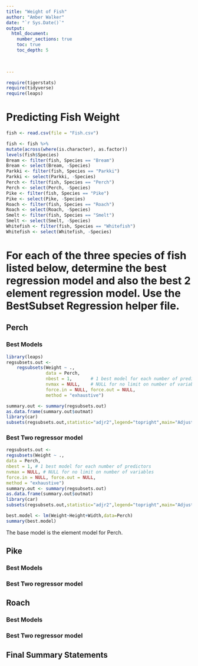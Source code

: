 ```yaml
---
title: "Weight of Fish"
author: "Amber Walker"
date: "`r Sys.Date()`"  
output: 
  html_document:
    number_sections: true
    toc: true
    toc_depth: 5

 
    
---
```



```r
require(tigerstats)
require(tidyverse)
require(leaps)
```

# Predicting Fish Weight
```r
fish <- read.csv(file = "Fish.csv")
```

```r
 
fish <- fish %>%
mutate(across(where(is.character), as.factor))
levels(fish$Species)
Bream <- filter(fish, Species == "Bream")
Bream <- select(Bream, -Species) 
Parkki <- filter(fish, Species == "Parkki")
Parkki <- select(Parkki, -Species) 
Perch <- filter(fish, Species == "Perch")
Perch <- select(Perch, -Species) 
Pike <- filter(fish, Species == "Pike")
Pike <- select(Pike, -Species) 
Roach <- filter(fish, Species == "Roach")
Roach <- select(Roach, -Species) 
Smelt <- filter(fish, Species == "Smelt")
Smelt <- select(Smelt, -Species) 
Whitefish <- filter(fish, Species == "Whitefish")
Whitefish <- select(Whitefish, -Species) 
```

# For each of the three species of fish listed below, determine the best regression model and also the best 2 element regression model. Use the BestSubset Regression helper file.


## Perch

### Best Models


```r
library(leaps)
regsubsets.out <-
    regsubsets(Weight ~ .,
               data = Perch,
               nbest = 1,       # 1 best model for each number of predictors
               nvmax = NULL,    # NULL for no limit on number of variables
               force.in = NULL, force.out = NULL,
               method = "exhaustive")

summary.out <- summary(regsubsets.out)
as.data.frame(summary.out$outmat)
library(car)
subsets(regsubsets.out,statistic="adjr2",legend="topright",main="Adjusted R^2")
```



### Best Two regressor model
```r
regsubsets.out <-
regsubsets(Weight ~ .,
data = Perch,
nbest = 1, # 1 best model for each number of predictors
nvmax = NULL, # NULL for no limit on number of variables
force.in = NULL, force.out = NULL,
method = "exhaustive")
summary.out <- summary(regsubsets.out)
as.data.frame(summary.out$outmat)
library(car)
subsets(regsubsets.out,statistic="adjr2",legend="topright",main="Adjusted R^2")
```

```r
best.model <- lm(Weight~Height+Width,data=Perch)
summary(best.model)
```

The base model is the element model for Perch.



## Pike

### Best Models

### Best Two regressor model

## Roach

### Best Models

### Best Two regressor model

## Final Summary Statements